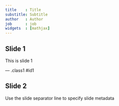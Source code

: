 ```yaml
---
title    : Title 
substitle: Subtitle
author   : Author
job      : job
widgets  : [mathjax]
---
```


<!-- Use get_metadata() to get full list of metadata tags that can be used -->

## Slide 1

This is slide 1

--- .class1 #id1

## Slide 2

Use the slide separator line to specify slide metadata

